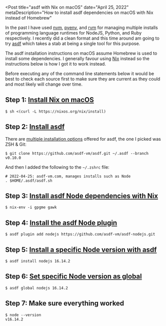 
<Post
  title="asdf with Nix on macOS"
  date="April 25, 2022"
  metaDescription="How to install asdf dependencies on macOS with Nix instead of Homebrew"
>

In the past I have used [nvm](https://github.com/nvm-sh/nvm),
[pyenv](https://github.com/pyenv/pyenv), and [rvm](http://rvm.io) for
managing multiple installs of programming language runtimes for NodeJS, Python,
and Ruby respectively. I recently did a clean format and this time around am
going to try [asdf](https://asdf-vm.com) which takes a stab at being a single
tool for this purpose.

The asdf installation instructions on macOS assume Homebrew is used to install
some dependencies. I generally favour using [Nix](https://nixos.org) instead so
the instructions below is how I got it to work instead.

Before executing any of the command line statements below it would be best to
check each source first to make sure they are current as they could and most
likely will change over time.


## Step 1: [Install Nix on macOS][nix-install]
```
$ sh <(curl -L https://nixos.org/nix/install)
```


## Step 2: [Install asdf][asdf-install]
There are [multiple installation options](asdf-install) offered for asdf, the
one I picked was ZSH & Git:

```
$ git clone https://github.com/asdf-vm/asdf.git ~/.asdf --branch v0.10.0
```

And then I added the following to the `~/.zshrc` file:
```
# 2022-04-25: asdf-vm.com, manages installs such as Node
. $HOME/.asdf/asdf.sh
```


## Step 3: [Install asdf Node dependencies with Nix][asdf]
```
$ nix-env -i gpgme gawk
```


## Step 4: [Install the asdf Node plugin][asdf-node]
```
$ asdf plugin add nodejs https://github.com/asdf-vm/asdf-nodejs.git
```


## Step 5: [Install a specific Node version with asdf][asdf-node]
```
$ asdf install nodejs 16.14.2
```


## Step 6: [Set specific Node version as global][asdf-global]
```
$ asdf global nodejs 16.14.2
```


## Step 7: Make sure everything worked
```
$ node --version
v16.14.2
```


</Post>


[nix-install]: https://nixos.org/download.html#nix-install-macos
[asdf-install]: https://asdf-vm.com/guide/getting-started.html#_3-install-asdf
[asdf]: https://asdf-vm.com/guide/getting-started.html#plugin-dependencies
[asdf-node]: https://asdf-vm.com/guide/getting-started.html#_4-install-a-plugin
[asdf-global]: https://asdf-vm.com/guide/getting-started.html#global
